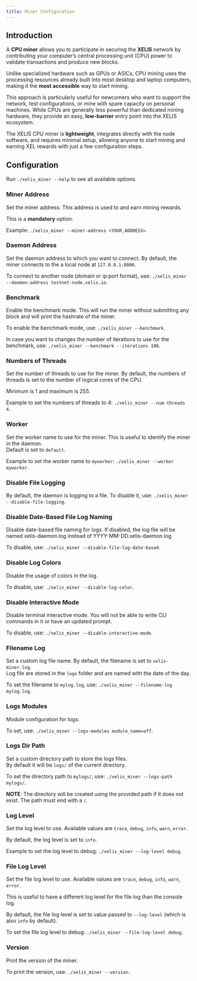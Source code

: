 ```yaml
---
title: Miner Configuration
---
```


## Introduction

A **CPU miner** allows you to participate in securing the **XELIS** network by contributing your computer’s central processing unit (CPU) power to validate transactions and produce new blocks.

Unlike specialized hardware such as GPUs or ASICs, CPU mining uses the processing resources already built into most desktop and laptop computers,
making it the **most accessible** way to start mining.

This approach is particularly useful for newcomers who want to support the network,
test configurations, or mine with spare capacity on personal machines.
While CPUs are generally less powerful than dedicated mining hardware, they provide an easy, **low-barrier** entry point into the XELIS ecosystem.

The XELIS CPU miner is **lightweight**, integrates directly with the node software, and requires minimal setup,
allowing anyone to start mining and earning XEL rewards with just a few configuration steps.

## Configuration

Run `./xelis_miner --help` to see all available options.

### Miner Address

Set the miner address. This address is used to and earn mining rewards.

This is a **mandatory** option.

Example: `./xelis_miner --miner-address <YOUR_ADDRESS>`.

### Daemon Address

Set the daemon address to which you want to connect.
By default, the miner connects to the a local node at `127.0.0.1:8080`.

To connect to another node (domain or ip:port format), use: `./xelis_miner --daemon-address testnet-node.xelis.io`.

### Benchmark

Enable the benchmark mode. This will run the miner without submitting any block and will print the hashrate of the miner.

To enable the benchmark mode, use: `./xelis_miner --benchmark`.

In case you want to changes the number of iterations to use for the benchmark, use: `./xelis_miner --benchmark --iterations 100`.

### Numbers of Threads

Set the number of threads to use for the miner.
By default, the numbers of threads is set to the number of logical cores of the CPU.

Minimum is 1 and maximum is 255.

Example to set the numbers of threads to 4: `./xelis_miner --num-threads 4`.

### Worker

Set the worker name to use for the miner. This is useful to identify the miner in the daemon.<br/>
Default is set to `default`.

Example to set the worker name to `myworker`: `./xelis_miner --worker myworker`.

### Disable File Logging

By default, the daemon is logging to a file. To disable it, use: `./xelis_miner --disable-file-logging`.

### Disable Date-Based File Log Naming

Disable date-based file naming for logs. If disabled, the log file will be named xelis-daemon.log instead of YYYY-MM-DD.xelis-daemon.log

To disable, use: `./xelis_miner --disable-file-log-date-based`.

### Disable Log Colors

Disable the usage of colors in the log.

To disable, use: `./xelis_miner --disable-log-color`.

### Disable Interactive Mode

Disable terminal interactive mode. You will not be able to write CLI commands in it or have an updated prompt.

To disable, use: `./xelis_miner --disable-interactive-mode`.

### Filename Log

Set a custom log file name. By default, the filename is set to `xelis-miner.log`.<br/>
Log file are stored in the `logs` folder and are named with the date of the day.

To set the filename to `mylog.log`, use: `./xelis_miner --filename-log mylog.log`.

### Logs Modules

Module configuration for logs.

To set, use: `./xelis_miner --logs-modules module_name=off`.

### Logs Dir Path

Set a custom directory path to store the logs files.<br/>
By default it will be `logs/` of the current directory.

To set the directory path to `mylogs/`, use: `./xelis_miner --logs-path mylogs/`.

**NOTE**: The directory will be created using the provided path if it does not exist. The path must end with a `/`. 

### Log Level

Set the log level to use. Available values are `trace`, `debug`, `info`, `warn`, `error`.

By default, the log level is set to `info`.

Example to set the log level to debug: `./xelis_miner --log-level debug`.

### File Log Level

Set the file log level to use. Available values are `trace`, `debug`, `info`, `warn`, `error`.

This is useful to have a different log level for the file log than the console log.

By default, the file log level is set to value passed to `--log-level` (which is also `info` by default).

To set the file log level to debug: `./xelis_miner --file-log-level debug`.

### Version

Print the version of the miner.

To print the version, use: `./xelis_miner --version`.
